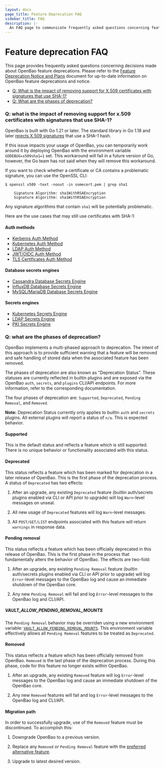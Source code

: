 ```yaml
---
layout: docs
page_title: Feature Deprecation FAQ
sidebar_title: FAQ
description: |-
  An FAQ page to communicate frequently asked questions concerning feature deprecations.
---
```

# Feature deprecation FAQ

This page provides frequently asked questions concerning decisions made about OpenBao feature deprecations. Please refer to the [Feature Deprecation Notice and Plans](/docs/deprecation) document for up-to-date information on OpenBao feature deprecations and notice.

- [Q: What is the impact of removing support for X.509 certificates with signatures that use SHA-1?](#q-what-is-the-impact-of-removing-support-for-x-509-certificates-with-signatures-that-use-sha-1)
- [Q: What are the phases of deprecation?](#q-what-are-the-phases-of-deprecation)

### Q: what is the impact of removing support for x.509 certificates with signatures that use SHA-1?

OpenBao is built with Go 1.21 or later.  The standard library in Go 1.18 and
later [rejects X.509 signatures](https://go.dev/doc/go1.18#sha1) that use a
SHA-1 hash.

If this issue impacts your usage of OpenBao, you can temporarily work around it by deploying OpenBao with the environment variable `GODEBUG=x509sha1=1` set.
This workaround will fail in a future version of Go, however, the Go team has not said when they will remove this workaround.

If you want to check whether a certificate or CA contains a problematic signature, you can use the OpenSSL CLI:

```shell-session
$ openssl x509 -text -noout -in somecert.pem | grep sha1

    Signature Algorithm: sha1WithRSAEncryption
    Signature Algorithm: sha1WithRSAEncryption
```

Any signature algorithms that contain `sha1` will be potentially problematic.

Here are the use cases that may still use certificates with SHA-1:

#### Auth methods

- [Kerberos Auth Method](/docs/auth/kerberos)
- [Kubernetes Auth Method](/docs/auth/kubernetes)
- [LDAP Auth Method](/docs/auth/ldap)
- [JWT/OIDC Auth Method](/docs/auth/jwt/)
- [TLS Certificates Auth Method](/docs/auth/cert)

#### Database secrets engines

- [Cassandra Database Secrets Engine](/docs/secrets/databases/cassandra)
- [InfluxDB Database Secrets Engine](/docs/secrets/databases/influxdb)
- [MySQL/MariaDB Database Secrets Engine](/docs/secrets/databases/mysql-maria)

#### Secrets engines

- [Kubernetes Secrets Engine](/docs/secrets/kubernetes)
- [LDAP Secrets Engine](/docs/secrets/ldap)
- [PKI Secrets Engine](/docs/secrets/pki/)

### Q: what are the phases of deprecation?

OpenBao implements a multi-phased approach to deprecation. The intent of this approach is to provide sufficient warning that a feature will be removed and safe handling of stored data when the associated feature has been removed.

The phases of deprecation are also known as "Deprecation Status". These statuses are currently reflected in builtin plugins and are exposed via the OpenBao `auth`, `secrets`, and `plugins` CLI/API endpoints. For more information, refer to the corresponding documentation.

The four phases of deprecation are: `Supported`, `Deprecated`, `Pending Removal`, and `Removed`.

**Note:** Deprecation Status currently only applies to builtin `auth` and `secrets` plugins. All external plugins will report a status of `n/a`. This is expected behavior.

#### Supported

This is the default status and reflects a feature which is still supported. There is no unique behavior or functionality associated with this status.

#### Deprecated

This status reflects a feature which has been marked for deprecation in a later release of OpenBao. This is the first phase of the deprecation process. A status of `Deprecated` has two effects:

1. After an upgrade, any existing `Deprecated` feature (builtin auth/secrets plugins enabled via CLI or API prior to upgrade) will log `Warn`-level messages on unseal.

2. All new usage of `Deprecated` features will log `Warn`-level messages.

3. All `POST/GET/LIST` endpoints associated with this feature will return `warnings` in response data.

#### Pending removal

This status reflects a feature which has been officially deprecated in this release of OpenBao. This is the first phase in the process that fundamentally alters the behavior of OpenBao. The effects are two-fold:

1. After an upgrade, any existing `Pending Removal` feature (builtin auth/secrets plugins enabled via CLI or API prior to upgrade) will log `Error`-level messages to the OpenBao log and cause an immediate shutdown of the OpenBao core.

2. Any new `Pending Removal` will fail and log `Error`-level messages to the OpenBao log and CLI/API.

##### VAULT_ALLOW_PENDING_REMOVAL_MOUNTS

The `Pending Removal` behavior may be overriden using a new environment variable: [`VAULT_ALLOW_PENDING_REMOVAL_MOUNTS`](/docs/commands/server#vault_allow_pending_removal_mounts). This environment variable effectively allows all `Pending Removal` features to be treated as `Deprecated`.

#### Removed

This status reflects a feature which has been officially removed from OpenBao. `Removed` is the last phase of the deprecation process. During this phase, code for this feature no longer exists within OpenBao.

1. After an upgrade, any existing `Removed` feature will log `Error`-level messages to the OpenBao log and cause an immediate shutdown of the OpenBao core.

2. Any new `Removed` features will fail and log `Error`-level messages to the OpenBao log and CLI/API.

#### Migration path

In order to successfully upgrade, use of the `Removed` feature must be discontinued. To accomplish this:

1. Downgrade OpenBao to a previous version.

2. Replace any `Removed` or `Pending Removal` feature with the [preferred alternative feature](#q-what-should-i-do-if-i-use-mount-filters-appid-or-any-of-the-standalone-db-engines).

3. Upgrade to latest desired version.
